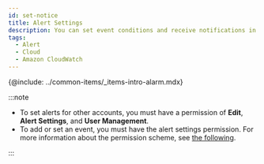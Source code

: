 ```yaml
---
id: set-notice
title: Alert Settings
description: You can set event conditions and receive notifications in various forms.
tags:
  - Alert
  - Cloud
  - Amazon CloudWatch
---
```


{@include: ../common-items/_items-intro-alarm.mdx} 

:::note

-   To set alerts for other accounts, you must have a permission of **Edit**, **Alert Settings**, and **User Management**.
-   To add or set an event, you must have the alert settings permission. For more information about the permission scheme, see [the following](../project/project-structure).

:::
